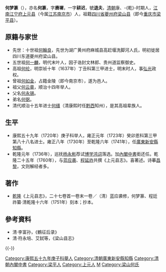 '''何梦篆'''（{{bd|1683年||？年||He}}），亦名'''何篆'''，字'''赓墀'''，一字'''耕迟'''，號'''退夫'''，[[清朝|清朝]]康、-{乾}-时期人，[[江南省|江南]][[江宁府|江宁府]][[上元县|上元县]]（今属[[江苏|江苏]][[南京市|南京市]]）人，祖籍[[四川省|四川省]][[夔州府|夔州府]][[梁山县|梁山县]]（即今[[重庆市|重庆市]][[梁平县|梁平县]]）。

== 原籍与家世 ==
*先世：十世祖[[何翰良|何翰良]]，先世为湖广黄州府麻城县高赶堰洗脚河人氏，明初徙居四川东道夔州府梁山县。
*五世祖[[何一麟|何一麟]]，明代末叶人，因子诰封文林郎、贵州道监察御史。
*高祖[[何纶|何纶]]，明崇祯十年（1637年）丁丑科第三甲进士，明末时人，事[[弘光|弘光]]政权。
*曾祖[[何如金|何如金]]，占籍金陵（即今南京市），遂为邑人。
*祖父[[何云章|何云章]]，顺治十四年举人。
*父名[[何永锡|何永锡]]。
*弟名[[何弼|何弼]]。
*清代顺治十五年进士[[何缙|何缙]]（清康熙时任[[黔西|黔西]]知州），是其高祖辈族人。

== 生平 ==
*康熙五十九年（1720年）庚子科举人，雍正元年（1723年）癸卯恩科第三甲第八十八名进士。雍正八年（1730年）至乾隆六年（1741年），任[[寶安縣|廣東新安縣]][[新安縣知縣列表|知縣]]。
*乾隆元年（1736年），巡抚[[杨永彬|杨永彬]]荐试[[博学鸿词|博学鸿词]]落选。加[[內閣中書|內閣中書]]銜还任。乾隆二十五年（1760年），与[[蓝应袭|蓝应袭]]、[[程延祚|程延祚]]共撰《上元县志》。喜著述。诗摹[[韓愈|昌黎]]，文则解经者多。

==著作==
*[[乾隆|乾隆]]《上元县志》，二十七卷首一卷末一卷／（清）蓝应袭修，何梦篆、程廷祚纂·清乾隆十六年（1751年）刻本；抄本。

==參考資料==
*清·李富孙，《鶴征后录》
*清·符永培、艾鉽等，《梁山县志》

{{-}}
{{start box}}
{{s-off}}
{{succession box|[[王師旦|王師旦]]|[[湯登鰲|湯登鰲]]|清朝[[廣州府|廣州府]][[新安縣知縣列表|新安縣]][[知縣|知縣]]|雍正八年 - 乾隆元年<br /><small>1730年 - 1736年</small>}}
{{end box}}
{{雍正元年癸卯恩科殿试金榜}}

{{DEFAULTSORT:He何}}
[[Category:康熙五十九年庚子科舉人|Category:康熙五十九年庚子科舉人]]
[[Category:清朝廣東新安縣知縣|Category:清朝廣東新安縣知縣]]
[[Category:清朝內閣中書|Category:清朝內閣中書]]
[[Category:梁平人|Category:梁平人]]
[[Category:上元人|Category:上元人]]
[[Category:何姓|M]]
[[Category:梁山何氏|Category:梁山何氏]]
